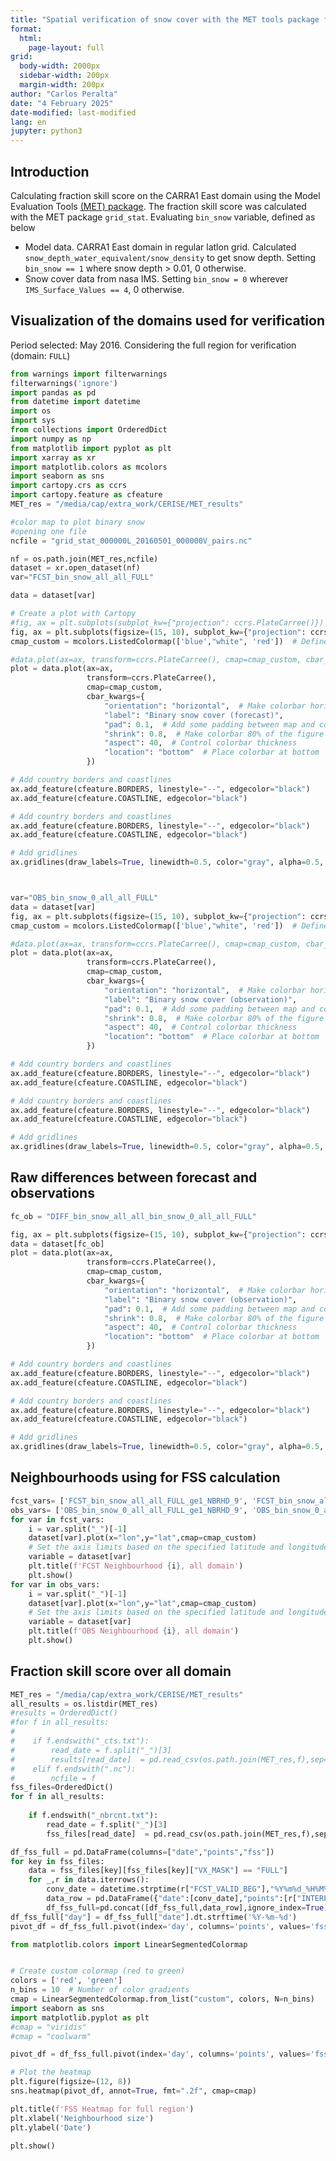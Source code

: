 ```yaml
---
title: "Spatial verification of snow cover with the MET tools package for CARRA East"
format: 
  html:
    page-layout: full
grid:
  body-width: 2000px
  sidebar-width: 200px
  margin-width: 200px
author: "Carlos Peralta"
date: "4 February 2025"
date-modified: last-modified
lang: en
jupyter: python3
---
```


## Introduction

Calculating fraction skill score on the CARRA1 East domain using the Model Evaluation Tools [(MET) package](https://dtcenter.org/community-code/model-evaluation-tools-met). The fraction skill score was calculated with the MET package `grid_stat`. Evaluating `bin_snow` variable, defined as below

- Model data. CARRA1 East domain in regular latlon grid. Calculated  `snow_depth_water_equivalent/snow_density` to get snow depth. Setting `bin_snow == 1` where snow depth > 0.01, 0 otherwise.
- Snow cover data from nasa IMS. Setting `bin_snow = 0` wherever `IMS_Surface_Values == 4`, 0 otherwise.



## Visualization of the domains used for verification

Period selected: May 2016.
Considering the full region for verification (domain: `FULL`) 

```python
from warnings import filterwarnings
filterwarnings('ignore')
import pandas as pd
from datetime import datetime
import os
import sys
from collections import OrderedDict
import numpy as np
from matplotlib import pyplot as plt
import xarray as xr
import matplotlib.colors as mcolors
import seaborn as sns
import cartopy.crs as ccrs
import cartopy.feature as cfeature
MET_res = "/media/cap/extra_work/CERISE/MET_results"

#color map to plot binary snow
#opening one file
ncfile = "grid_stat_000000L_20160501_000000V_pairs.nc"

nf = os.path.join(MET_res,ncfile)
dataset = xr.open_dataset(nf)
var="FCST_bin_snow_all_all_FULL"

data = dataset[var]

# Create a plot with Cartopy
#fig, ax = plt.subplots(subplot_kw={"projection": ccrs.PlateCarree()})
fig, ax = plt.subplots(figsize=(15, 10), subplot_kw={"projection": ccrs.PlateCarree()})  # Increased figure size
cmap_custom = mcolors.ListedColormap(['blue',"white", 'red'])  # Define a custom colormap with two colors

#data.plot(ax=ax, transform=ccrs.PlateCarree(), cmap=cmap_custom, cbar_kwargs={"label": "bin_snow cover"})
plot = data.plot(ax=ax,
                 transform=ccrs.PlateCarree(),
                 cmap=cmap_custom,
                 cbar_kwargs={
                     "orientation": "horizontal",  # Make colorbar horizontal
                     "label": "Binary snow cover (forecast)",
                     "pad": 0.1,  # Add some padding between map and colorbar
                     "shrink": 0.8,  # Make colorbar 80% of the figure width
                     "aspect": 40,  # Control colorbar thickness
                     "location": "bottom"  # Place colorbar at bottom
                 })

# Add country borders and coastlines
ax.add_feature(cfeature.BORDERS, linestyle="--", edgecolor="black")
ax.add_feature(cfeature.COASTLINE, edgecolor="black")

# Add country borders and coastlines
ax.add_feature(cfeature.BORDERS, linestyle="--", edgecolor="black")
ax.add_feature(cfeature.COASTLINE, edgecolor="black")

# Add gridlines
ax.gridlines(draw_labels=True, linewidth=0.5, color="gray", alpha=0.5, linestyle="--")



var="OBS_bin_snow_0_all_all_FULL"
data = dataset[var]
fig, ax = plt.subplots(figsize=(15, 10), subplot_kw={"projection": ccrs.PlateCarree()})  # Increased figure size
cmap_custom = mcolors.ListedColormap(['blue',"white", 'red'])  # Define a custom colormap with two colors

#data.plot(ax=ax, transform=ccrs.PlateCarree(), cmap=cmap_custom, cbar_kwargs={"label": "bin_snow cover"})
plot = data.plot(ax=ax,
                 transform=ccrs.PlateCarree(),
                 cmap=cmap_custom,
                 cbar_kwargs={
                     "orientation": "horizontal",  # Make colorbar horizontal
                     "label": "Binary snow cover (observation)",
                     "pad": 0.1,  # Add some padding between map and colorbar
                     "shrink": 0.8,  # Make colorbar 80% of the figure width
                     "aspect": 40,  # Control colorbar thickness
                     "location": "bottom"  # Place colorbar at bottom
                 })

# Add country borders and coastlines
ax.add_feature(cfeature.BORDERS, linestyle="--", edgecolor="black")
ax.add_feature(cfeature.COASTLINE, edgecolor="black")

# Add country borders and coastlines
ax.add_feature(cfeature.BORDERS, linestyle="--", edgecolor="black")
ax.add_feature(cfeature.COASTLINE, edgecolor="black")

# Add gridlines
ax.gridlines(draw_labels=True, linewidth=0.5, color="gray", alpha=0.5, linestyle="--")

```
## Raw differences between forecast and observations

```python
fc_ob = "DIFF_bin_snow_all_all_bin_snow_0_all_all_FULL"

fig, ax = plt.subplots(figsize=(15, 10), subplot_kw={"projection": ccrs.PlateCarree()})  # Increased figure size
data = dataset[fc_ob]
plot = data.plot(ax=ax,
                 transform=ccrs.PlateCarree(),
                 cmap=cmap_custom,
                 cbar_kwargs={
                     "orientation": "horizontal",  # Make colorbar horizontal
                     "label": "Binary snow cover (observation)",
                     "pad": 0.1,  # Add some padding between map and colorbar
                     "shrink": 0.8,  # Make colorbar 80% of the figure width
                     "aspect": 40,  # Control colorbar thickness
                     "location": "bottom"  # Place colorbar at bottom
                 })

# Add country borders and coastlines
ax.add_feature(cfeature.BORDERS, linestyle="--", edgecolor="black")
ax.add_feature(cfeature.COASTLINE, edgecolor="black")

# Add country borders and coastlines
ax.add_feature(cfeature.BORDERS, linestyle="--", edgecolor="black")
ax.add_feature(cfeature.COASTLINE, edgecolor="black")

# Add gridlines
ax.gridlines(draw_labels=True, linewidth=0.5, color="gray", alpha=0.5, linestyle="--")
```
## Neighbourhoods using for FSS calculation

```python
fcst_vars= ['FCST_bin_snow_all_all_FULL_ge1_NBRHD_9', 'FCST_bin_snow_all_all_FULL_ge1_NBRHD_25', 'FCST_bin_snow_all_all_FULL_ge1_NBRHD_49']
obs_vars= ['OBS_bin_snow_0_all_all_FULL_ge1_NBRHD_9', 'OBS_bin_snow_0_all_all_FULL_ge1_NBRHD_25', 'OBS_bin_snow_0_all_all_FULL_ge1_NBRHD_49']
for var in fcst_vars:
    i = var.split("_")[-1]
    dataset[var].plot(x="lon",y="lat",cmap=cmap_custom)
    # Set the axis limits based on the specified latitude and longitude range
    variable = dataset[var]
    plt.title(f'FCST Neighbourhood {i}, all domain')
    plt.show()
for var in obs_vars:
    i = var.split("_")[-1]
    dataset[var].plot(x="lon",y="lat",cmap=cmap_custom)
    # Set the axis limits based on the specified latitude and longitude range
    variable = dataset[var]
    plt.title(f'OBS Neighbourhood {i}, all domain')
    plt.show()
```
## Fraction skill score over all domain

```python

MET_res = "/media/cap/extra_work/CERISE/MET_results"
all_results = os.listdir(MET_res)
#results = OrderedDict()
#for f in all_results:
#    
#    if f.endswith("_cts.txt"):
#        read_date = f.split("_")[3]
#        results[read_date]  = pd.read_csv(os.path.join(MET_res,f),sep=r'\s+')
#    elif f.endswith(".nc"):
#        ncfile = f
fss_files=OrderedDict()
for f in all_results:
    
    if f.endswith("_nbrcnt.txt"):
        read_date = f.split("_")[3]
        fss_files[read_date]  = pd.read_csv(os.path.join(MET_res,f),sep=r'\s+')

df_fss_full = pd.DataFrame(columns=["date","points","fss"])
for key in fss_files:
    data = fss_files[key][fss_files[key]["VX_MASK"] == "FULL"]
    for _,r in data.iterrows():
        conv_date = datetime.strptime(r["FCST_VALID_BEG"],"%Y%m%d_%H%M%S")
        data_row = pd.DataFrame({"date":[conv_date],"points":[r["INTERP_PNTS"]],"fss":[r["FSS"]]},columns=["date","points","fss"])
        df_fss_full=pd.concat([df_fss_full,data_row],ignore_index=True)
df_fss_full["day"] = df_fss_full["date"].dt.strftime('%Y-%m-%d')
pivot_df = df_fss_full.pivot(index='day', columns='points', values='fss')

from matplotlib.colors import LinearSegmentedColormap


# Create custom colormap (red to green)
colors = ['red', 'green']
n_bins = 10  # Number of color gradients
cmap = LinearSegmentedColormap.from_list("custom", colors, N=n_bins)
import seaborn as sns
import matplotlib.pyplot as plt
#cmap = "viridis"
#cmap = "coolwarm"

pivot_df = df_fss_full.pivot(index='day', columns='points', values='fss')

# Plot the heatmap
plt.figure(figsize=(12, 8))
sns.heatmap(pivot_df, annot=True, fmt=".2f", cmap=cmap)

plt.title(f'FSS Heatmap for full region')
plt.xlabel('Neighbourhood size')
plt.ylabel('Date')

plt.show()
  
```
